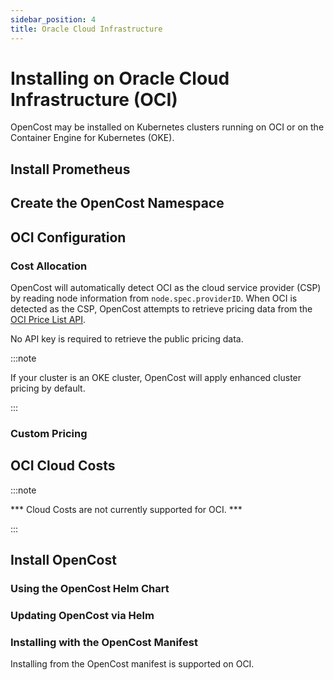 ```yaml
---
sidebar_position: 4
title: Oracle Cloud Infrastructure
---
```


# Installing on Oracle Cloud Infrastructure (OCI)

OpenCost may be installed on Kubernetes clusters running on OCI or on the Container Engine for Kubernetes (OKE).
<Installing/>

## Install Prometheus

<InstallPrometheus/>
<CustomPrometheus/>

## Create the OpenCost Namespace

<Namespace/>

## OCI Configuration

### Cost Allocation

OpenCost will automatically detect OCI as the cloud service provider (CSP) by reading node information from `node.spec.providerID`. When OCI is detected as the CSP, OpenCost attempts to retrieve pricing data from the [OCI Price List API](https://docs.oracle.com/en-us/iaas/Content/GSG/Tasks/signingup_topic-Estimating_Costs.htm#accessing_list_pricing).

No API key is required to retrieve the public pricing data.

:::note

If your cluster is an OKE cluster, OpenCost will apply enhanced cluster pricing by default.

:::

### Custom Pricing

## OCI Cloud Costs

:::note

*** Cloud Costs are not currently supported for OCI. ***

:::

<CloudCosts/>

## Install OpenCost

<Helm/>

### Using the OpenCost Helm Chart

<InstallOpenCost/>

### Updating OpenCost via Helm

<UpdateOpenCost/>

### Installing with the OpenCost Manifest

Installing from the OpenCost manifest is supported on OCI.

<InstallManifest/>
